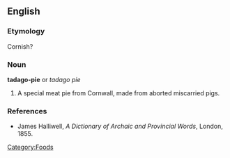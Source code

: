 ==English==
===Etymology===
Cornish?
===Noun===
'''tadago-pie''' or ''tadago pie''
#A special meat pie from Cornwall, made from aborted miscarried pigs.

===References===
*James Halliwell, ''A Dictionary of Archaic and Provincial Words'', London, 1855.

[[Category:Foods]]